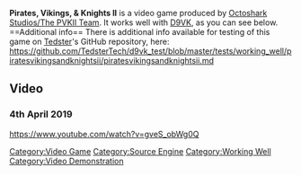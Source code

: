 <strong>Pirates, Vikings, & Knights II</strong> is a video game produced by [[Octoshark Studios/The PVKII Team]].
It works well with [[D9VK]], as you can see below.
<br />
==Additional info==
There is additional info available for testing of this game on [[User:Tedster|Tedster]]'s GitHub repository, here:
<br />
https://github.com/TedsterTech/d9vk_test/blob/master/tests/working_well/piratesvikingsandknightsii/piratesvikingsandknightsii.md
==Video==
===4th April 2019===
<youtube>https://www.youtube.com/watch?v=gveS_obWg0Q</youtube>

[[Category:Video Game]]
[[Category:Source Engine]]
[[Category:Working Well]]
[[Category:Video Demonstration]]
